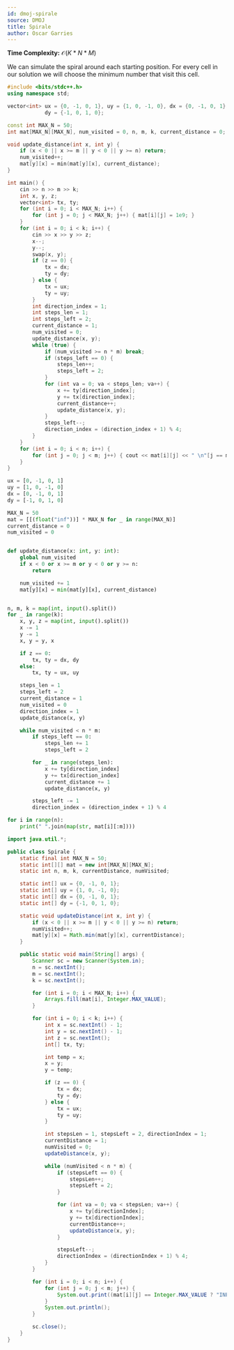 ```yaml
---
id: dmoj-spirale
source: DMOJ
title: Spirale
author: Oscar Garries
---
```


**Time Complexity:** $\mathcal{O}(K*N*M)$

We can simulate the spiral around each starting position. For every cell in our solution
we will choose the minimum number that visit this cell.

<LanguageSection>
<CPPSection>

```cpp
#include <bits/stdc++.h>
using namespace std;

vector<int> ux = {0, -1, 0, 1}, uy = {1, 0, -1, 0}, dx = {0, -1, 0, 1},
            dy = {-1, 0, 1, 0};

const int MAX_N = 50;
int mat[MAX_N][MAX_N], num_visited = 0, n, m, k, current_distance = 0;

void update_distance(int x, int y) {
	if (x < 0 || x >= m || y < 0 || y >= n) return;
	num_visited++;
	mat[y][x] = min(mat[y][x], current_distance);
}

int main() {
	cin >> n >> m >> k;
	int x, y, z;
	vector<int> tx, ty;
	for (int i = 0; i < MAX_N; i++) {
		for (int j = 0; j < MAX_N; j++) { mat[i][j] = 1e9; }
	}
	for (int i = 0; i < k; i++) {
		cin >> x >> y >> z;
		x--;
		y--;
		swap(x, y);
		if (z == 0) {
			tx = dx;
			ty = dy;
		} else {
			tx = ux;
			ty = uy;
		}
		int direction_index = 1;
		int steps_len = 1;
		int steps_left = 2;
		current_distance = 1;
		num_visited = 0;
		update_distance(x, y);
		while (true) {
			if (num_visited >= n * m) break;
			if (steps_left == 0) {
				steps_len++;
				steps_left = 2;
			}
			for (int va = 0; va < steps_len; va++) {
				x += ty[direction_index];
				y += tx[direction_index];
				current_distance++;
				update_distance(x, y);
			}
			steps_left--;
			direction_index = (direction_index + 1) % 4;
		}
	}
	for (int i = 0; i < n; i++) {
		for (int j = 0; j < m; j++) { cout << mat[i][j] << " \n"[j == m - 1]; }
	}
}
```

</CPPSection>
<PySection>

```py
ux = [0, -1, 0, 1]
uy = [1, 0, -1, 0]
dx = [0, -1, 0, 1]
dy = [-1, 0, 1, 0]

MAX_N = 50
mat = [[(float("inf"))] * MAX_N for _ in range(MAX_N)]
current_distance = 0
num_visited = 0


def update_distance(x: int, y: int):
	global num_visited
	if x < 0 or x >= m or y < 0 or y >= n:
		return

	num_visited += 1
	mat[y][x] = min(mat[y][x], current_distance)


n, m, k = map(int, input().split())
for _ in range(k):
	x, y, z = map(int, input().split())
	x -= 1
	y -= 1
	x, y = y, x

	if z == 0:
		tx, ty = dx, dy
	else:
		tx, ty = ux, uy

	steps_len = 1
	steps_left = 2
	current_distance = 1
	num_visited = 0
	direction_index = 1
	update_distance(x, y)

	while num_visited < n * m:
		if steps_left == 0:
			steps_len += 1
			steps_left = 2

		for _ in range(steps_len):
			x += ty[direction_index]
			y += tx[direction_index]
			current_distance += 1
			update_distance(x, y)

		steps_left -= 1
		direction_index = (direction_index + 1) % 4

for i in range(n):
	print(" ".join(map(str, mat[i][:m])))
```

</PySection>
<JavaSection>

```java
import java.util.*;

public class Spirale {
    static final int MAX_N = 50;
    static int[][] mat = new int[MAX_N][MAX_N];
    static int n, m, k, currentDistance, numVisited;

    static int[] ux = {0, -1, 0, 1};
    static int[] uy = {1, 0, -1, 0};
    static int[] dx = {0, -1, 0, 1};
    static int[] dy = {-1, 0, 1, 0};

    static void updateDistance(int x, int y) {
        if (x < 0 || x >= m || y < 0 || y >= n) return;
        numVisited++;
        mat[y][x] = Math.min(mat[y][x], currentDistance);
    }

    public static void main(String[] args) {
        Scanner sc = new Scanner(System.in);
        n = sc.nextInt();
        m = sc.nextInt();
        k = sc.nextInt();

        for (int i = 0; i < MAX_N; i++) {
            Arrays.fill(mat[i], Integer.MAX_VALUE);
        }

        for (int i = 0; i < k; i++) {
            int x = sc.nextInt() - 1;
            int y = sc.nextInt() - 1;
            int z = sc.nextInt();
            int[] tx, ty;

            int temp = x;
            x = y;
            y = temp;

            if (z == 0) {
                tx = dx;
                ty = dy;
            } else {
                tx = ux;
                ty = uy;
            }

            int stepsLen = 1, stepsLeft = 2, directionIndex = 1;
            currentDistance = 1;
            numVisited = 0;
            updateDistance(x, y);

            while (numVisited < n * m) {
                if (stepsLeft == 0) {
                    stepsLen++;
                    stepsLeft = 2;
                }

                for (int va = 0; va < stepsLen; va++) {
                    x += ty[directionIndex];
                    y += tx[directionIndex];
                    currentDistance++;
                    updateDistance(x, y);
                }

                stepsLeft--;
                directionIndex = (directionIndex + 1) % 4;
            }
        }

        for (int i = 0; i < n; i++) {
            for (int j = 0; j < m; j++) {
                System.out.print((mat[i][j] == Integer.MAX_VALUE ? "INF" : mat[i][j]) + " ");
            }
            System.out.println();
        }

        sc.close();
    }
}
```

</JavaSection>
</LanguageSection>
